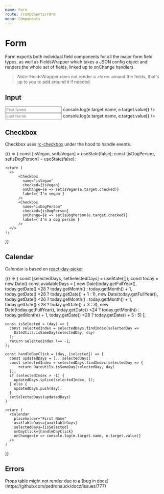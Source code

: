 ```yaml
---
name: Form
route: /components/Form
menu: Components
---
```



# Form

Form exports both individual field components for all the major form field types,
as well as FieldsWrapper which takes a JSON config object and renders the whole set of fields, linked up to onChange handlers.

> _Note:_ FieldsWrapper does not render a `<form>` around the fields, that's up to you to add around it if needed.

## Input

<Props of={Input} />

<Playground>
  <Input
    name="first_name"
    label="Name"
    placeholder="First Name"
    onChange={e => console.log(e.target.name, e.target.value)}
  />
  <Input
    name="last_name"
    placeholder="Last Name"
    onChange={e => console.log(e.target.name, e.target.value)}
  />
</Playground>

## Checkbox

Checkbox uses [rc-checkbox](https://github.com/react-component/checkbox) under the hood to handle events.

<Props of={Checkbox} />

<Playground>
  {() => {
    const [isVegan, setIsVegan] = useState(false);
    const [isDogPerson, setIsDogPerson] = useState(false);

    return (
      <>
          <Checkbox
            name="isVegan"
            checked={isVegan}
            onChange={e => setIsVegan(e.target.checked)}
            label={`I'm vegan`}
          />
          <Checkbox
            name="isDogPerson"
            checked={isDogPerson}
            onChange={e => setIsDogPerson(e.target.checked)}
            label={`I'm a dog person`}
          />
      </>
    );

}}

</Playground>

## Calendar

Calendar is based on [react-day-picker](http://react-day-picker.js.org/)

<Props of={Calendar} />

<Playground>
  {() => {
    const [selectedDays, setSelectedDays] = useState([]);
    const today = new Date()
    const availableDays = [
      new Date(today.getFullYear(), today.getDate() <28 ? today.getMonth() : today.getMonth() + 1, today.getDate() <28 ? today.getDate() + 1 : 1),
      new Date(today.getFullYear(), today.getDate() <26 ? today.getMonth() : today.getMonth() + 1, today.getDate() <28 ? today.getDate() + 3 : 3),
      new Date(today.getFullYear(), today.getDate() <24 ? today.getMonth() : today.getMonth() + 1, today.getDate() <28 ? today.getDate() + 5 : 5)
    ];

    const isSelected = (day) => {
      const selectedIndex = selectedDays.findIndex(selectedDay =>
        DateUtils.isSameDay(selectedDay, day)
      );
      return selectedIndex !== -1;
    };

    const handleDayClick = (day, {selected}) => {
      const updatedDays = [...selectedDays]
      const selectedIndex = selectedDays.findIndex(selectedDay => {
          return DateUtils.isSameDay(selectedDay, day)
      });
      if (selectedIndex > -1) {
        updatedDays.splice(selectedIndex, 1);
      } else {
        updatedDays.push(day);
      }
      setSelectedDays(updatedDays)
    }

    return (
      <Calendar
        placeholder="First Name"
        availableDays={availableDays}
        selectedDays={isSelected}
        onDayClick={handleDayClick}
        onChange={e => console.log(e.target.name, e.target.value)}
      />
    )

}}

</Playground>

## Errors

<Props of={Errors} />
Props table might not render due to a [bug in docz](https://github.com/pedronauck/docz/issues/777)

<Playground>
  <Errors
    errors={[
      { msg: 'Custom errors from the backend' },
      new Error('And standard errors are supported'),
    ]}
  />
</Playground>
